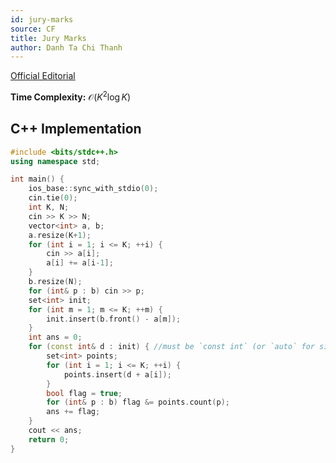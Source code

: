 ---
id: jury-marks
source: CF
title: Jury Marks
author: Danh Ta Chi Thanh
---

[Official Editorial](https://codeforces.com/blog/entry/53302)

<LanguageSection>

<CPPSection>

**Time Complexity:** $\mathcal{O}(K^2 \log K)$

## C++ Implementation

```cpp
#include <bits/stdc++.h>
using namespace std;

int main() {
	ios_base::sync_with_stdio(0);
	cin.tie(0);
	int K, N;
	cin >> K >> N;
	vector<int> a, b;
	a.resize(K+1);
	for (int i = 1; i <= K; ++i) {
		cin >> a[i];
		a[i] += a[i-1];
	}
	b.resize(N); 
	for (int& p : b) cin >> p;
	set<int> init;
	for (int m = 1; m <= K; ++m) {
		init.insert(b.front() - a[m]);
	}
	int ans = 0;
	for (const int& d : init) { //must be `const int` (or `auto` for simplicity)
		set<int> points;
		for (int i = 1; i <= K; ++i) {
			points.insert(d + a[i]);
		}
		bool flag = true;
		for (int& p : b) flag &= points.count(p);
		ans += flag;
	}
	cout << ans;
	return 0;
}
```


</CPPSection>

</LanguageSection>
